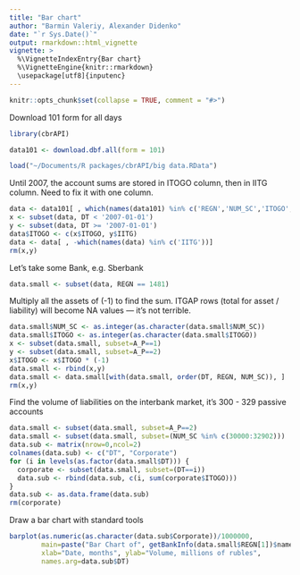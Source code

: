 ```yaml
---
title: "Bar chart"
author: "Barmin Valeriy, Alexander Didenko"
date: "`r Sys.Date()`"
output: rmarkdown::html_vignette
vignette: >
  %\VignetteIndexEntry{Bar chart}
  %\VignetteEngine{knitr::rmarkdown}
  \usepackage[utf8]{inputenc}
---
```


```r
knitr::opts_chunk$set(collapse = TRUE, comment = "#>")
```
Download 101 form for all days
```r
library(cbrAPI)
```
```r
data101 <- download.dbf.all(form = 101)
```
```r
load("~/Documents/R packages/cbrAPI/big data.RData")
```
Until 2007, the account sums are stored in ITOGO column, then in IITG column. Need to fix it with one column.
```r
data <- data101[ , which(names(data101) %in% c('REGN','NUM_SC','ITOGO','IITG','A_P','DT'))]
x <- subset(data, DT < '2007-01-01')
y <- subset(data, DT >= '2007-01-01')
data$ITOGO <- c(x$ITOGO, y$IITG)
data <- data[ , -which(names(data) %in% c('IITG'))]
rm(x,y)
```
Let's take some Bank, e.g. Sberbank
```r
data.small <- subset(data, REGN == 1481)
```
Multiply all the assets of (-1) to find the sum. ITGAP rows (total for asset / liability) will become NA values — it's not terrible.
```r
data.small$NUM_SC <- as.integer(as.character(data.small$NUM_SC))
data.small$ITOGO <- as.integer(as.character(data.small$ITOGO))
x <- subset(data.small, subset=A_P==1)
y <- subset(data.small, subset=A_P==2)
x$ITOGO <- x$ITOGO * (-1)
data.small <- rbind(x,y)
data.small <- data.small[with(data.small, order(DT, REGN, NUM_SC)), ]
rm(x,y)
```
Find the volume of liabilities on the interbank market, it's 300 - 329 passive accounts
```r
data.small <- subset(data.small, subset=A_P==2)
data.small <- subset(data.small, subset=(NUM_SC %in% c(30000:32902)))
data.sub <- matrix(nrow=0,ncol=2)
colnames(data.sub) <- c("DT", "Corporate")
for (i in levels(as.factor(data.small$DT))) {
  corporate <- subset(data.small, subset=(DT==i))
  data.sub <- rbind(data.sub, c(i, sum(corporate$ITOGO)))
}
data.sub <- as.data.frame(data.sub)
rm(corporate)
```
Draw a bar chart with standard tools
```r
barplot(as.numeric(as.character(data.sub$Corporate))/1000000,
        main=paste("Bar Chart of", getBankInfo(data.small$REGN[1])$name),
        xlab="Date, months", ylab="Volume, millions of rubles",
        names.arg=data.sub$DT)

```